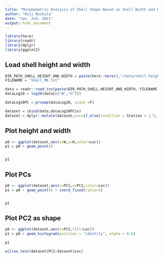 ```yaml
---
title: "Morphometric Analysis of Shell Shape Based on Shell Width and Height"
author: "Koji Noshita"
date: "Jan. 2nd, 2021"
output: html_document
---
```


```r
library(here)
library(readr)
library(dplyr)
library(ggplot2)
```

## Load shell height and width

```r
DIR_PATH_SHELL_HEIGHT_AND_WIDTH = paste(here::here(),"/data/shell_height_and_width/", sep = "")
FILENAME = "Shell_MK.txt"

data = readr::read_tsv(paste(DIR_PATH_SHELL_HEIGHT_AND_WIDTH, FILENAME, sep=""), col_types = "ddi")
dataLog10 = log10(data[c("W","H")])

dataLog10PC = prcomp(dataLog10, scale =F)

dataset = cbind(data,dataLog10PC$x)
dataset = dplyr::mutate(dataset,Loc=if_else(condition = Station < 1.5, true = "Monbetsu", false = "K2"  ))
```

## Plot height and width

```r
p0 <- ggplot(dataset,aes(x=W,y=H,color=Loc))
p1 = p0 + geom_point()


p1
```

## Plot PCs

```r

p0 <- ggplot(dataset,aes(x=PC1,y=PC2,color=Loc))
p1 = p0 + geom_point() + coord_fixed(ratio=1)


p1

```
## Plot PC2 as shape

```r
p0 <- ggplot(dataset,aes(x=PC2,fill=Loc))
p1 = p0 + geom_histogram(position = "identity", alpha = 0.6)

p1
```

```r
wilcox.test(dataset$PC2~dataset$Loc)
```
